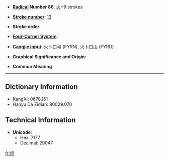 * '''[[Wiktionary:Chinese radical index| Radical]] Number 86''': [[Wiktionary:Chinese radical index 火|火]]+9 strokes

* '''[[Wiktionary:Chinese total strokes index|Stroke number]]''': [[Wiktionary:Chinese total strokes index 13|13]]

* '''Stroke order''': 

* '''[[Wiktionary:Chinese four corner index|Four-Corner System]]''': 

* '''[[Wiktionary:Chinese Cangjie index|Cangjie input]]''': 火卜口弓 (FYRN), 火卜口山 (FYRU)

* '''Graphical Significance and Origin''': 

* '''Common Meaning'''

----

== Dictionary Information ==

* KangXi: 0678.161
* Hanyu Da Zidian: 80029.070

== Technical Information ==

* '''Unicode''':
** Hex: 7177
** Decimal: 29047

[[fr:煷]]